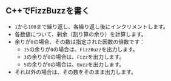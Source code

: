 
## C++でFizzBuzzを書く

<FizzBuzzRules />

<FizzBuzzCode />

- `1`から`100`まで繰り返し、各繰り返し後にインクリメントします。
- 各数値について、剰余（割り算の余り）を計算します。
- 余りが`0`の場合、その数は指定された因数の倍数です：
  - `15`の余りが`0`の場合は、`FizzBuzz`を出力します。
  - `3`の余りが`0`の場合は、`Fizz`を出力します。
  - `5`の余りが`0`の場合は、`Buzz`を出力します。
- それ以外の場合は、その数をそのまま出力します。